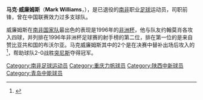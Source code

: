 {{Football player infobox
| playername = 马克·威廉姆斯
| fullname = 马克·威廉姆斯
| englishfullname = Mark Williams
| countryofbirth = {{RSA}}
| cityofbirth =
| dateofbirth = {{birth date and age|1966|8|11}}
| height = 
| position = 前锋
| currentclub = 已退役
| youthyears =
| youthclubs =
| years = 1988－1990年<br />1991年<br />1992年<br />1993年<br />1993－1995年<br />1995－1996年<br />1996年<br />1997年<br />1998－2000年<br />2001年<br />2002年<br />2002－2003年
| clubs = {{flagicon|RSA}} {{link-en|Jomo Cosmos|Jomo Cosmos}}<br />{{flagicon|RSA}} [[Mamelodi_Sundowns_FC|Mamelodi]]<br />{{flagicon|RSA}} {{link-en|Hellenic FC|Hellenic FC}}<br />{{flagicon|RSA}} [[开普敦马刺|开普敦马刺]]<br />{{flagicon|BEL}} {{link-en|R.W.D. Molenbeek|R.W.D. Molenbeek|Molenbeek}}<br />{{flagicon|ENG}} [[伍尔弗汉普顿流浪足球俱乐部|伍尔弗汉普顿]]<br />{{flagicon|RSA}} [[凯泽酋长|凯泽酋长]]<br />{{flagicon|CHN}} [[广东宏远足球俱乐部|广东宏远]]<br />{{flagicon|CHN}} [[重庆力帆|前卫寰岛／重庆隆鑫]]<br />{{flagicon|CHN}} [[陕西中新|上海中远]]<br />{{flagicon|CHN}} [[青岛中能|青岛哈德门]]<br />{{flagicon|RSA}} [[Moroka_Swallows_FC|Moroka]]
| caps(goals) = <br /><br /><br /><br /><br /><br /><br /><br /><br /><br />15{{0}}(1)
| nationalyears = 1992－1997年
| nationalteam = {{fb|RSA}}
| nationalcaps(goals) = 23{{0}}(8)
| pcupdate =
| ntupdate =
|}}
'''马克·威廉姆斯'''（'''Mark Williams'''，{{bd|1966年|8月11日|||W}}），是已退役的[[南非|南非]]职业[[足球|足球]]运动员，司职前锋，曾在中国联赛效力过多支球队。

威廉姆斯在[[南非国家足球队|南非国家队]]最出色的表现是1996年的[[非洲杯足球赛|非洲杯]]，他与队友约翰莫肖各攻入四球，并列排在1996年非洲杯足球赛的射手榜的第二位，排在第一位的是来自赞比亚共和国的布沃尔亚。马克威廉姆斯其中的2个是在决赛中替补出场后攻入的<ref>{{cite news|url=http://news.bbc.co.uk/1/hi/sport/football/africa/cup_of_nations/cup_news/640617.stm|title=South Africa edge out Tunisia|publisher=BBC|date=2000-02-12|accessdate=2009-02-13|archive-date=2003-12-19|archive-url=https://web.archive.org/web/20031219083814/http://news.bbc.co.uk/1/hi/sport/football/africa/cup_of_nations/cup_news/640617.stm|dead-url=no}}</ref>，帮助球队2-0战胜[[突尼斯国家足球队|突尼斯]]夺得冠军。



{{reflist}}
{{中国足球次级联赛最佳射手}}
{{中国足协杯最佳射手}}

{{DEFAULTSORT:WILLIAMS, Mark}}

[[Category:南非足球运动员|Category:南非足球运动员]]
[[Category:重庆力帆球员|Category:重庆力帆球员]]
[[Category:陕西中新球员|Category:陕西中新球员]]
[[Category:青岛中能球员|Category:青岛中能球员]]